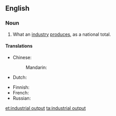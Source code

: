 ==English==

===Noun===
{{en-noun|head=[[industrial]] [[output]]}}

# {{lb|en|accounting}} What an [[industry]] [[produce]]s, as a national total.

====Translations====
{{trans-top|what an industry produces}}
* Chinese:
*: Mandarin: {{t-needed|cmn}}
* Dutch: {{t|nl|industriële produktie|f}}
{{trans-mid}}
* Finnish: {{t+|fi|teollisuustuotanto}}
* French: {{t|fr|production industrielle|f}}
* Russian: {{t|ru|промы́шленное произво́дство|n|sc=Cyrl}}
{{trans-bottom}}

[[et:industrial output]]
[[ta:industrial output]]